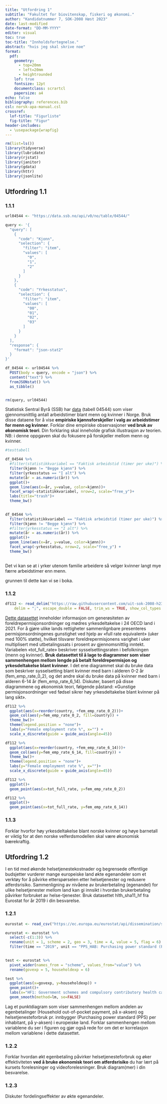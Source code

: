 ```yaml
---
title: "Utfordring 1"
subtitle: "Fakultet for biovitenskap, fiskeri og økonomi."
author: "Kandidatnummer 7, SOK-2008 Høst 2023"
date: last-modified 
date-format: "DD-MM-YYYY"
editor: visual
toc: true
toc-title: "Innholdsfortegnelse."
abstract: "hvis jeg skal skrive noe"
format: 
  pdf:
    geometry:
      - top=20mm
      - left=20mm
      - heightrounded
    lof: true
    fontsize: 12pt
    documentclass: scrartcl
    papersize: a4
echo: false
bibliography: references.bib
csl: norsk-apa-manual.csl
crossref: 
  lof-title: "Figurliste"
  fig-title: "Figur"
header-includes:
  - \usepackage{wrapfig}
---
```


```{=tex}
\newpage
\listoffigures
\listoftables
\renewcommand*{\figureautorefname}{Figur}
\renewcommand*{\tableautorefname}{Tabell}
\newpage
```
```r
rm(list=ls()) 
library(tidyverse)
library(lubridate)
library(rjstat)
library(janitor)
library(gdata)
library(httr)
library(jsonlite)
```

## Utfordring 1.1

### 1.1.1

```r
url04544 <- "https://data.ssb.no/api/v0/no/table/04544/"

query <- '{
  "query": [
    {
      "code": "Kjonn",
      "selection": {
        "filter": "item",
        "values": [
          "0",
          "1",
          "2"
        ]
      }
    },
    {
      "code": "Yrkesstatus",
      "selection": {
        "filter": "item",
        "values": [
          "00",
          "01",
          "02",
          "03"
        ]
      }
    }
  ],
  "response": {
    "format": "json-stat2"
  }
}'

df_04544 <- url04544 %>%
  POST(body = query, encode = "json") %>% 
  content("text") %>%
  fromJSONstat() %>%
  as_tibble()


rm(query, url04544)
```

Statistisk Sentral Byrå (SSB) har [data](https://data.ssb.no/api/v0/no/table/04544/) (tabell 04544) som viser gjennomsnittlig antall arbeidstimer blant menn og kvinner i Norge. Bruk disse dataene for å vise **empiriske kjønnsforskjeller i valg av arbeidstimer for menn og kvinner**. Forklar dine empiriske observasjoner **ved bruk av økonomisk teori**. Din forklaring skal inneholde grafisk illustrasjon av teorien. NB: i denne oppgaven skal du fokusere på forskjeller mellom menn og kvinner.

```r
#testtabell

df_04544 %>% 
  #filter(statistikkvariabel == "Faktisk arbeidstid (timer per uke)") %>% 
  filter(kjønn != "Begge kjønn") %>%
  filter(yrkesstatus == "I alt") %>% 
  mutate(år = as.numeric(år)) %>% 
  ggplot()+
  geom_line(aes(x=år, y=value, color=kjønn))+
  facet_wrap(~statistikkvariabel, nrow=2, scale="free_y")+
  labs(title="trash")+
  theme_bw()
  
```

```r
df_04544 %>% 
  filter(statistikkvariabel == "Faktisk arbeidstid (timer per uke)") %>% 
  filter(kjønn != "Begge kjønn") %>%
  #filter(yrkesstatus == "I alt") %>% 
  mutate(år = as.numeric(år)) %>% 
  ggplot()+
  geom_line(aes(x=år, y=value, color=kjønn))+
  facet_wrap(~yrkesstatus, nrow=2, scale="free_y") +
  theme_bw()
  
```

Det vi kan se at i yrker utenom familie arbeidere så velger kvinner langt mye færre arbeidstimer enn menn.

grunnen til dette kan vi se i boka.

### 1.1.2

```r
df112 <- read_delim("https://raw.githubusercontent.com/uit-sok-2008-h23/uit-sok-2008-h23.github.io/main/assets/women.csv", 
    delim = ";", escape_double = FALSE, trim_ws = TRUE, show_col_types = FALSE)
```

[Dette datasettet](https://github.com/uit-sok-2008-h23/uit-sok-2008-h23.github.io/blob/main/assets/women.csv) inneholder informasjon om generøsiteten av foreldrepermisjonsordninger og mødres yrkesdeltakelse i 24 OECD land i 2021. For å gjøre ulike lands rettigheter sammenlignbare presenteres permisjonsordningenes gunstighet ved hjelp av «full rate equivalent» (uker med 100% støtte), hvilket tilsvarer foreldrepermisjonens varighet i uker multiplisert med utbetalingssats i prosent av gjennomsnittlig inntekt. Variabelen «tot_full_rate» beskriver sysselsettingsraten i befolkningen (menn og kvinner). **Bruk datasettet til å lage to diagrammer som viser sammenhengen mellom lengde på betalt foreldrepermisjon og yrkesdeltakelse blant kvinner**. I det ene diagrammet skal du bruke data som beskriver sysselsetting blant kvinner med barn i alderen 0-2 år (fem_emp_rate_0\_2), og det andre skal du bruke data på kvinner med barn i alderen 6-14 år (fem_emp_rate_6\_14). Diskuter, basert på disse diagrammene og økonomisk teori, følgende påstand: «Gunstige permisjonsordninger ved fødsel sikrer høy yrkesdeltakelse blant kvinner på lang sikt».

```r
df112 %>% 
  ggplot(aes(x=reorder(country, +fem_emp_rate_0_2)))+
  geom_col(aes(y=fem_emp_rate_0_2, fill=country)) +
  theme_bw()+
  theme(legend.position = "none")+
  labs(y="Female employment rate %", x="") +
  scale_x_discrete(guide = guide_axis(angle=45))
```

```r
df112 %>% 
  ggplot(aes(x=reorder(country, +fem_emp_rate_6_14)))+
  geom_col(aes(y=fem_emp_rate_6_14, fill=country)) +
  theme_bw()+
  theme(legend.position = "none")+
  labs(y="Female employment rate %", x="")+
  scale_x_discrete(guide = guide_axis(angle=45))

```

```r
df112 %>% 
  ggplot()+
  geom_point(aes(x=tot_full_rate, y=fem_emp_rate_0_2))
```

```r
df112 %>% 
  ggplot()+
  geom_point(aes(x=tot_full_rate, y=fem_emp_rate_6_14))
```

### 1.1.3

Forklar hvorfor høy yrkesdeltakelse blant norske kvinner og høye barnetall er viktig for at den norske velferdsmodellen skal være økonomisk bærekraftig.

## Utfordring 1.2

I en tid med økende helsetjenestekostnader og begrensede offentlige budsjetter vurderer mange europeiske land økte egenandeler som et verktøy for å påvirke etterspørselen etter helsetjenester og redusere atferdsrisiko. Sammenligning av nivåene av brukerbetaling (egenandel) for ulike helsetjenester mellom land kan gi innsikt i hvordan brukerbetaling påvirker forbruket av helse-tjenester. Bruk datasettet hlth_sha11_hf fra Eurostat for år 2019 i din besvarelse.

### 1.2.1

```r

eurostat <- read_csv("https://ec.europa.eu/eurostat/api/dissemination/sdmx/3.0/data/dataflow/ESTAT/HLTH_SHA11_HF/1.0?compress=false&format=csvdata&formatVersion=2.0&lang=en&labels=both", show_col_types = FALSE)

eurostat <- eurostat %>%
  select(-c(1:3)) %>%
  rename(unit = 1, scheme = 2, geo = 3, time = 4, value = 5, flag = 6) %>% 
  filter(time == "2019", unit == "PPS_HAB: Purchasing power standard (PPS) per inhabitant", scheme %in% c("HF1: Government schemes and compulsory contributory health care financing schemes" , "HF3: Household out-of-pocket payment"))
  

test <- eurostat %>% 
  pivot_wider(names_from = "scheme", values_from="value") %>% 
  rename(govexp = 5, householdexp = 6)

test %>% 
  ggplot(aes(x=govexp, y=householdexp)) +
  geom_point()+
  labs(x="HF1: Government schemes and compulsory contributory health care financing schemes", y="HF3: Household out-of-pocket payment")+
  geom_smooth(method=lm, se=FALSE)
```

Lag et punktdiagram som viser sammenhengen mellom andelen av egenbetalinger (Household out-of-pocket payment, på x-aksen) og helsetjenesteforbruk pr. innbygger (Purchasing power standard (PPS) per inhabitant, på y-aksen) i europeiske land. Forklar sammenhengen mellom variablene du ser i figuren og gjør også rede for om det er korrelasjon mellom variablene i dette datasettet.

### 1.2.2

Forklar hvordan økt egenbetaling påvirker helsetjenesteforbruk og øker effektiviteten **ved å bruke økonomisk teori om atferdsrisiko** du har lært på kursets forelesninger og videoforelesninger. Bruk diagram(mer) i din besvarelse.

### 1.2.3

Diskuter fordelingseffekter av økte egenandeler.
